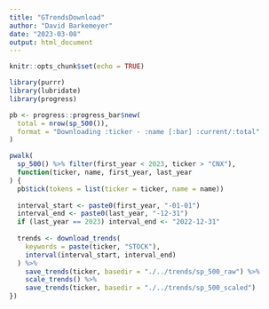 ```yaml
---
title: "GTrendsDownload"
author: "David Barkemeyer"
date: "2023-03-08"
output: html_document
---
```


```r
knitr::opts_chunk$set(echo = TRUE)
```

```r
library(purrr)
library(lubridate)
library(progress)

pb <- progress::progress_bar$new(
  total = nrow(sp_500()),
  format = "Downloading :ticker - :name [:bar] :current/:total"
)

pwalk(
  sp_500() %>% filter(first_year < 2023, ticker > "CNX"), 
  function(ticker, name, first_year, last_year
) {
  pb$tick(tokens = list(ticker = ticker, name = name))
  
  interval_start <- paste0(first_year, "-01-01")
  interval_end <- paste0(last_year, "-12-31")
  if (last_year == 2023) interval_end <- "2022-12-31"
  
  trends <- download_trends(
    keywords = paste(ticker, "STOCK"), 
    interval(interval_start, interval_end)
  ) %>%
    save_trends(ticker, basedir = "./../trends/sp_500_raw") %>%
    scale_trends() %>%
    save_trends(ticker, basedir = "./../trends/sp_500_scaled")
})
```
